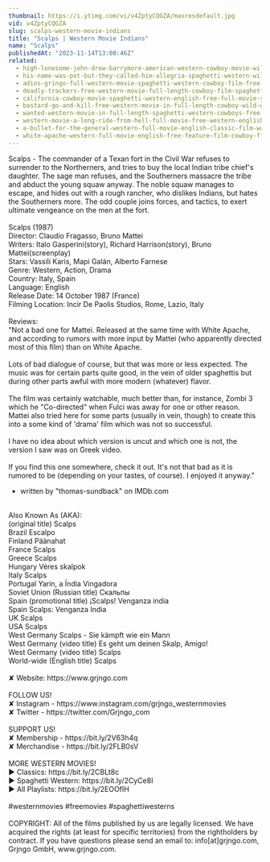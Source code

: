 ```yaml
---
thumbnail: https://i.ytimg.com/vi/v4ZptyCQGZA/maxresdefault.jpg
vid: v4ZptyCQGZA
slug: scalps-western-movie-indians
title: "Scalps | Western Movie Indians"
name: "Scalps"
publishedAt: "2023-11-14T13:00:46Z"
related:
  - high-lonesome-john-drew-barrymore-american-western-cowboy-movie-wild-west-english
  - his-name-was-pot-but-they-called-him-allegria-spaghetti-western-wild-west-film-full-movie
  - adios-gringo-full-western-movie-spaghetti-western-cowboy-film-free-movie-on-youtube
  - deadly-trackers-free-western-movie-full-length-cowboy-film-spaghetti-western-free-movie
  - california-cowboy-movie-spaghetti-western-english-free-full-movie-youtube-movies
  - bastard-go-and-kill-free-western-movie-in-full-length-cowboy-wild-west-film
  - wanted-western-movie-in-full-length-spaghetti-western-cowboys-free-movie
  - western-movie-a-long-ride-from-hell-full-movie-free-western-english
  - a-bullet-for-the-general-western-full-movie-english-classic-film-watchfree-cowboyfilm
  - white-apache-western-full-movie-english-free-feature-film-cowboy-film
---
```


Scalps - The commander of a Texan fort in the Civil War refuses to surrender to the Northerners, and tries to buy the local Indian tribe chief's daughter. The sage man refuses, and the Southerners massacre the tribe and abduct the young squaw anyway. The noble squaw manages to escape, and hides out with a rough rancher, who dislikes Indians, but hates the Southerners more. The odd couple joins forces, and tactics, to exert ultimate vengeance on the men at the fort.<br />
<br />
Scalps (1987)<br />
Director: Claudio Fragasso, Bruno Mattei<br />
Writers: Italo Gasperini(story), Richard Harrison(story), Bruno Mattei(screenplay)<br />
Stars: Vassili Karis, Mapi Galán, Alberto Farnese<br />
Genre: Western, Action, Drama<br />
Country: Italy, Spain<br />
Language: English<br />
Release Date: 14 October 1987 (France)<br />
Filming Location: Incir De Paolis Studios, Rome, Lazio, Italy<br />
<br />
Reviews:<br />
"Not a bad one for Mattei. Released at the same time with White Apache, and according to rumors with more input by Mattei (who apparently directed most of this film) than on White Apache.<br />
<br />
Lots of bad dialogue of course, but that was more or less expected. The music was for certain parts quite good, in the vein of older spaghettis but during other parts awful with more modern (whatever) flavor.<br />
<br />
The film was certainly watchable, much better than, for instance, Zombi 3 which he "Co-directed" when Fulci was away for one or other reason. Mattei also tried here for some parts (usually in vein, though) to create this into a some kind of 'drama' film which was not so successful.<br />
<br />
I have no idea about which version is uncut and which one is not, the version I saw was on Greek video.<br />
<br />
If you find this one somewhere, check it out. It's not that bad as it is rumored to be (depending on your tastes, of course). I enjoyed it anyway."<br />
- written by "thomas-sundback" on IMDb.com<br />
<br />
Also Known As (AKA):<br />
(original title) Scalps<br />
Brazil Escalpo<br />
Finland Päänahat<br />
France Scalps<br />
Greece Scalps<br />
Hungary Véres skalpok<br />
Italy Scalps<br />
Portugal Yarin, a Índia Vingadora<br />
Soviet Union (Russian title) Скальпы<br />
Spain (promotional title) ¡Scalps! Venganza india<br />
Spain Scalps: Venganza India<br />
UK Scalps<br />
USA Scalps<br />
West Germany Scalps - Sie kämpft wie ein Mann<br />
West Germany (video title) Es geht um deinen Skalp, Amigo!<br />
West Germany (video title) Scalps<br />
World-wide (English title) Scalps<br />
<br />
✘ Website: https://www.grjngo.com<br />
<br />
FOLLOW US!<br />
✘ Instagram - https://www.instagram.com/grjngo_westernmovies<br />
✘ Twitter - https://twitter.com/Grjngo_com<br />
<br />
SUPPORT US!<br />
✘ Membership - https://bit.ly/2V63h4q<br />
✘ Merchandise - https://bit.ly/2FLB0sV<br />
<br />
MORE WESTERN MOVIES! <br />
► Classics: https://bit.ly/2CBLt8c <br />
► Spaghetti Western: https://bit.ly/2CyCe8I <br />
► All Playlists: https://bit.ly/2EOOfIH <br />
<br />
#westernmovies #freemovies #spaghettiwesterns<br />
<br />
COPYRIGHT: All of the films published by us are legally licensed. We have acquired the rights (at least for specific territories) from the rightholders by contract. If you have questions please send an email to: info[at]grjngo.com, Grjngo GmbH, www.grjngo.com.